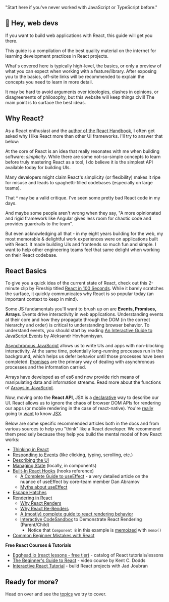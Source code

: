 
  "Start here if you've never worked with JavaScript or TypeScript before."


## 👋 Hey, web devs

If you want to build web applications with React, this guide will get you there.

This guide is a compilation of the best quality material on the internet for learning development practices in React projects.

What's covered here is typically high-level, the basics, or only a preview of what you can expect when working with a feature/library. After exposing you to the basics, off-site links will be recommended to explain the concepts you need to learn in more detail.

It may be hard to avoid arguments over ideologies, clashes in opinions, or disagreements of philosophy, but this website will keep things civil! The main point is to surface the best ideas.

## Why React?

As a React enthusiast and the [author of the React Handbook](/team/eric-diviney), I often get asked why I like React more than other UI frameworks. I'll try to answer that below:

At the core of React is an idea that really resonates with me when building software: _simplicity_. While there are some not-so-simple concepts to learn before truly mastering React as a tool, I do believe it is the simplest API available today for building UIs.

Many developers might claim React's simplicity (or flexibility) makes it ripe for misuse and leads to spaghetti-filled codebases (especially on large teams).

That ^ may be a valid critique. I've seen some pretty bad React code in my days.

And maybe some people aren't wrong when they say, "A more opinionated and rigid framework like Angular gives less room for chaotic code and provides guardrails to the team".

But even acknowledging all that - in my eight years building for the web, my most memorable & delightful work experiences were on applications built with React. It made building UIs and frontends so much fun and simple. I want to help other engineering teams feel that same delight when working on their React codebase.

## React Basics

To give you a quick idea of the current state of React, check out this 2-minute clip by Fireship titled [React in 100 Seconds](https://www.youtube.com/watch?v=Tn6-PIqc4UM). While it barely scratches the surface, it quickly communicates why React is so popular today (an important context to keep in mind).

Some JS fundamentals you'll want to brush up on are **Events, Promises, Arrays**. Events drive interactivity in web applications. Understanding events at their core and how they propagate through the DOM (in the correct hierarchy and order) is critical to understanding browser behavior. To understand events, you should start by reading [An Interactive Guide to JavaScript Events](https://www.aleksandrhovhannisyan.com/blog/interactive-guide-to-javascript-events/) by Aleksandr Hovhannisyan.

[Asynchronous JavaScript](https://developer.mozilla.org/en-US/docs/Learn/JavaScript/Asynchronous) allows us to write UIs and apps with non-blocking interactivity. At the same time, potentially long-running processes run in the background, which helps us defer behavior until those processes have been completed. [Promises](https://developer.mozilla.org/en-US/docs/Learn/JavaScript/Asynchronous/Promises) are the primary way of dealing with asynchronous processes and the information carried.

Arrays have developed as of es6 and now provide rich means of manipulating data and information streams. Read more about the functions of [Arrays in JavaScript](https://www.freecodecamp.org/news/complete-introduction-to-the-most-useful-javascript-array-methods/).

Now, moving onto the **React API**, JSX is a [declarative](https://ui.dev/imperative-vs-declarative-programming) way to describe our UI. React allows us to ignore the chaos of browser DOM APIs for rendering our apps (or mobile rendering in the case of react-native). You're [really](https://react.dev/learn/writing-markup-with-jsx) going to [want](https://react.dev/learn/javascript-in-jsx-with-curly-braces) to know [JSX](https://www.codecademy.com/learn/react-101/modules/react-101-jsx-u/cheatsheet).

Below are some specific recommended articles both in the docs and from various sources to help you "think" like a React developer. We recommend them precisely because they help you build the mental model of how React works:

- [Thinking in React](https://react.dev/learn/thinking-in-react)
- [Responding to Events](https://react.dev/learn/responding-to-events) (like clicking, typing, scrolling, etc.)
- [Describing the UI](https://react.dev/learn/describing-the-ui)
- [Managing State](https://react.dev/learn/managing-state) (locally, in components)
- [Built-In React Hooks](https://react.dev/reference/react) (hooks reference)
  - [A Complete Guide to useEffect](https://overreacted.io/a-complete-guide-to-useeffect/) - a very detailed article on the nuance of useEffect by core-team member Dan Abramov
  - [Myths about useEffect](https://epicreact.dev/myths-about-useeffect/)
- [Escape Hatches](https://react.dev/learn/escape-hatches)
- [Rendering in React](https://react.dev/learn/render-and-commit)
  - [Why React Renders](https://ui.dev/why-react-renders)
  - [Why React Re-Renders](https://www.joshwcomeau.com/react/why-react-re-renders/)
  - [A (mostly) complete guide to react rendering behavior](https://blog.isquaredsoftware.com/2020/05/blogged-answers-a-mostly-complete-guide-to-react-rendering-behavior/)
  - [Interactive CodeSandbox](https://codesandbox.io/s/a-visual-guide-to-react-rendering-sandbox-td70u?file=/src/sandbox.jsx) to Demonstrate React Rendering (Parent/Child)
    - Notice that `Component B` in this example is [memoized](https://react.dev/reference/react/memo) with `memo()`
- [Common Beginner Mistakes with React](https://www.joshwcomeau.com/react/common-beginner-mistakes/)

**Free React Courses & Tutorials**

- [Egghead.io (react lessons - free tier)](https://egghead.io/q/react?access_state=free) - catalog of React tutorials/lessons
- [The Beginner's Guide to React](https://egghead.io/courses/the-beginner-s-guide-to-react) - video course by Kent C. Dodds
- [Interactive React Tutorial](https://react-tutorial.app/) - build React projects with Jad Joubran

## Ready for more?

Head on over and see the [topics](/topics) we try to cover.
